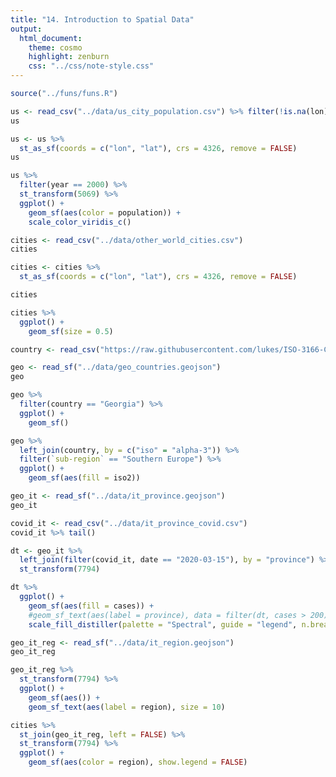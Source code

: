 ```yaml
---
title: "14. Introduction to Spatial Data"
output:
  html_document:
    theme: cosmo
    highlight: zenburn
    css: "../css/note-style.css"
---
```


```r
source("../funs/funs.R")
```


```r
us <- read_csv("../data/us_city_population.csv") %>% filter(!is.na(lon), !is.na(lat))
us
```


```r
us <- us %>%
  st_as_sf(coords = c("lon", "lat"), crs = 4326, remove = FALSE)
us
```


```r
us %>%
  filter(year == 2000) %>%
  st_transform(5069) %>%
  ggplot() +
    geom_sf(aes(color = population)) +
    scale_color_viridis_c()
```



```r
cities <- read_csv("../data/other_world_cities.csv")
cities
```

```r
cities <- cities %>%
  st_as_sf(coords = c("lon", "lat"), crs = 4326, remove = FALSE)

cities
```


```r
cities %>%
  ggplot() +
    geom_sf(size = 0.5)
```

```r
country <- read_csv("https://raw.githubusercontent.com/lukes/ISO-3166-Countries-with-Regional-Codes/master/all/all.csv")
```


```r
geo <- read_sf("../data/geo_countries.geojson")
geo
```

```r
geo %>%
  filter(country == "Georgia") %>%
  ggplot() +
    geom_sf()
```

```r
geo %>%
  left_join(country, by = c("iso" = "alpha-3")) %>%
  filter(`sub-region` == "Southern Europe") %>%
  ggplot() +
    geom_sf(aes(fill = iso2))
```

```r
geo_it <- read_sf("../data/it_province.geojson")
geo_it
```

```r
covid_it <- read_csv("../data/it_province_covid.csv")
covid_it %>% tail()
```

```r
dt <- geo_it %>%
  left_join(filter(covid_it, date == "2020-03-15"), by = "province") %>%
  st_transform(7794)

dt %>%
  ggplot() +
    geom_sf(aes(fill = cases)) +
    #geom_sf_text(aes(label = province), data = filter(dt, cases > 200)) +
    scale_fill_distiller(palette = "Spectral", guide = "legend", n.breaks = 10)
```

```r
geo_it_reg <- read_sf("../data/it_region.geojson")
geo_it_reg
```

```r
geo_it_reg %>%
  st_transform(7794) %>%
  ggplot() +
    geom_sf(aes()) +
    geom_sf_text(aes(label = region), size = 10)
```

```r
cities %>%
  st_join(geo_it_reg, left = FALSE) %>%
  st_transform(7794) %>%
  ggplot() +
    geom_sf(aes(color = region), show.legend = FALSE)
```

```r

```
